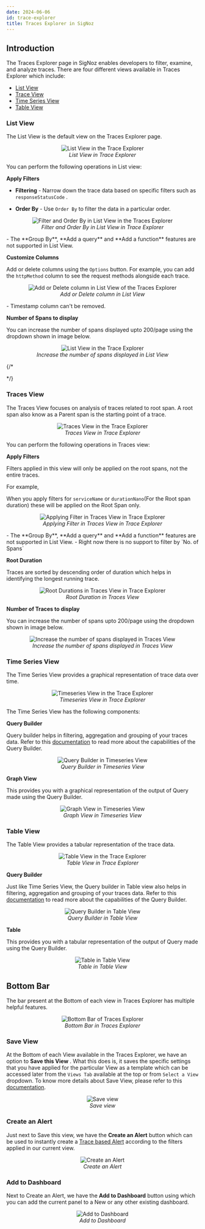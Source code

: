 ```yaml
---
date: 2024-06-06
id: trace-explorer
title: Traces Explorer in SigNoz
---
```


## Introduction

The Traces Explorer page in SigNoz enables developers to filter, examine, and analyze traces. There are four different views available in Traces Explorer which include:

- [List View](#list-view)
- [Trace View](#traces-view)
- [Time Series View](#time-series-view)
- [Table View](#table-view)

### List View

The List View is the default view on the Traces Explorer page.

<figure data-zoomable align='center'>
    <img src="/img/docs/product-features/trace-explorer/trace-explorer-list-view.webp" alt="List View in the Trace Explorer"/>
    <figcaption><i> List View in Trace Explorer </i></figcaption>
</figure>


You can perform the following operations in List view:

**Apply Filters**

- **Filtering** - Narrow down the trace data based on specific filters such as `responseStatusCode` .

- **Order By** - Use `Order By` to filter the data in a particular order.


<figure data-zoomable align='center'>
    <img src="/img/docs/product-features/trace-explorer/trace-explorer-list-view-1.webp" alt="Filter and Order By in List View in the Traces Explorer"/>
    <figcaption><i> Filter and Order By in List View in Trace Explorer </i></figcaption>
</figure>


<Admonition>
- The **Group By**, **Add a query** and **Add a function** features are not supported in List View. 
</Admonition>

**Customize Columns**

Add or delete columns using the `Options` button. For example, you can add the `httpMethod` column to see the request methods alongside each trace.


<figure data-zoomable align='center'>
    <img src="/img/docs/product-features/trace-explorer/trace-explorer-list-view-2.webp" alt="Add or Delete column in List View of the Traces Explorer"/>
    <figcaption><i> Add or Delete column in List View </i></figcaption>
</figure>


<Admonition>
- Timestamp column can't be removed.
</Admonition>

**Number of Spans to display**

You can increase the number of spans displayed upto 200/page using the dropdown shown in image below.

<figure data-zoomable align='center'>
    <img src="/img/docs/product-features/trace-explorer/trace-explorer-list-view-3.webp" alt="List View in the Trace Explorer"/>
    <figcaption><i> Increase the number of spans displayed in List View </i></figcaption>
</figure>


{/* 
<!-- **Save Views** 
Save your filter configurations for quick access in future analyses. --> */}

### Traces View

The Traces View focuses on analysis of traces related to root span. A root span also know as a Parent span is the starting point of a trace.

<figure data-zoomable align='center'>
    <img src="/img/docs/product-features/trace-explorer/trace-explorer-traces-view.webp" alt="Traces View in the Trace Explorer"/>
    <figcaption><i> Traces View in Trace Explorer </i></figcaption>
</figure>


You can perform the following operations in Traces view:

**Apply Filters**

Filters applied in this view will only be applied on the root spans, not the entire traces.

For example,

When you apply filters for `serviceName` or `durationNano`(For the Root span duration) these will be applied on the Root Span only.


<figure data-zoomable align='center'>
    <img src="/img/docs/product-features/trace-explorer/trace-explorer-traces-view-1.webp" alt="Applying Filter in Traces View in Trace Explorer"/>
    <figcaption><i> Applying Filter in Traces View in Trace Explorer </i></figcaption>
</figure>


<Admonition>
- The **Group By**, **Add a query** and **Add a function** features are not supported in List View. 
- Right now there is no support to filter by `No. of Spans`
</Admonition>

**Root Duration**

Traces are sorted by descending order of duration which helps in identifying the longest running trace.

<figure data-zoomable align='center'>
    <img src="/img/docs/product-features/trace-explorer/trace-explorer-traces-view-2.webp" alt="Root Durations in Traces View in Trace Explorer"/>
    <figcaption><i> Root Duration in Traces View </i></figcaption>
</figure>


**Number of Traces to display**

You can increase the number of spans upto 200/page using the dropdown shown in image below.

<figure data-zoomable align='center'>
    <img src="/img/docs/product-features/trace-explorer/trace-explorer-traces-view-3.webp" alt=" Increase the number of spans displayed in Traces View"/>
    <figcaption><i> Increase the number of spans displayed in Traces View </i></figcaption>
</figure>


### Time Series View

The Time Series View provides a graphical representation of trace data over time.

<figure data-zoomable align='center'>
    <img src="/img/docs/product-features/trace-explorer/trace-explorer-timeseries-view.webp" alt="Timeseries View in the Trace Explorer"/>
    <figcaption><i> Timeseries View in Trace Explorer </i></figcaption>
</figure>


The Time Series View has the following components:

**Query Builder**

Query builder helps in filtering, aggregation and grouping of your traces data. Refer to this [documentation](https://signoz.io/docs/userguide/query-builder/) to read more about the capabilities of the Query Builder.

<figure data-zoomable align='center'>
    <img src="/img/docs/product-features/trace-explorer/trace-explorer-timeseries-view-1.webp" alt="Query Builder in Timeseries View"/>
    <figcaption><i> Query Builder in Timeseries View </i></figcaption>
</figure>


**Graph View**

This provides you with a graphical representation of the output of Query made using the Query Builder.

<figure data-zoomable align='center'>
    <img src="/img/docs/product-features/trace-explorer/trace-explorer-timeseries-view-2.webp" alt="Graph View in Timeseries View"/>
    <figcaption><i> Graph View in Timeseries View </i></figcaption>
</figure>


### Table View

The Table View provides a tabular representation of the trace data.

<figure data-zoomable align='center'>
    <img src="/img/docs/product-features/trace-explorer/trace-explorer-table-view.webp" alt="Table View in the Trace Explorer"/>
    <figcaption><i> Table View in Trace Explorer </i></figcaption>
</figure>



**Query Builder**

Just like Time Series View, the Query builder in Table view also helps in filtering, aggregation and grouping of your traces data. Refer to this [documentation](https://signoz.io/docs/userguide/query-builder/) to read more about the capabilities of the Query Builder.

<figure data-zoomable align='center'>
    <img src="/img/docs/product-features/trace-explorer/trace-explorer-table-view-1.webp" alt="Query Builder in Table View"/>
    <figcaption><i> Query Builder in Table View </i></figcaption>
</figure>


**Table**

This provides you with a tabular representation of the output of Query made using the Query Builder.

<figure data-zoomable align='center'>
    <img src="/img/docs/product-features/trace-explorer/trace-explorer-table-view-2.webp" alt="Table in Table View"/>
    <figcaption><i> Table in Table View </i></figcaption>
</figure>



## Bottom Bar
The bar present at the Bottom of each view in Traces Explorer has multiple helpful features.

<figure data-zoomable align='center'>
    <img src="/img/docs/product-features/trace-explorer/trace-explorer-bottom-bar.webp" alt="Bottom Bar of Traces Explorer"/>
    <figcaption><i> Bottom Bar in Traces Explorer </i></figcaption>
</figure>


### Save View

At the Bottom of each View available in the Traces Explorer, we have an option to **Save this View** . What this does is, it saves the specific settings that you have applied for the particular View as a template which can be accessed later from the `Views Tab` available at the top or from `Select a View` dropdown. To know more details about Save View, please refer to this [documentation](https://signoz.io/docs/product-features/saved-view/).

<figure data-zoomable align='center'>
    <img src="/img/docs/product-features/trace-explorer/trace-explorer-bottom-bar-save-view.webp" alt="Save view"/>
    <figcaption><i> Save view </i></figcaption>
</figure>



### Create an Alert 

Just next to Save this view, we have the **Create an Alert** button which can be used to instantly create a [Trace based Alert](https://signoz.io/docs/alerts-management/metrics-based-alerts/) according to the filters applied in our current view.

<figure data-zoomable align='center'>
    <img src="/img/docs/product-features/trace-explorer/trace-explorer-bottom-bar-create-an-alert.gif" alt="Create an Alert"/>
    <figcaption><i> Create an Alert </i></figcaption>
</figure>


### Add to Dashboard

Next to Create an Alert, we have the **Add to Dashboard** button using which you can add the current panel to a New or any other existing dashboard.

<figure data-zoomable align='center'>
    <img src="/img/docs/product-features/trace-explorer/trace-explorer-bottom-bar-add-to-dashboard.gif" alt="Add to Dashboard"/>
    <figcaption><i> Add to Dashboard </i></figcaption>
</figure>


